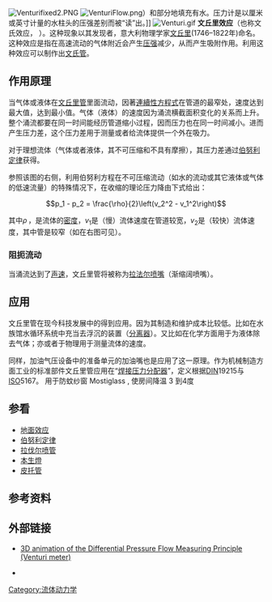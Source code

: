 
[[File:Venturifixed2.PNG|thumb]]
[[File:VenturiFlow.png|right]]）和部分地填充有水。压力计是以厘米或英寸计量的水柱头的压强差别而被“读”出。]]
[[File:Venturi.gif|thumb]]
'''文丘里效应'''（也称文氏效应， {{lang-en|Venturi effect}}）。这种现象以其发现者，意大利物理学家[[文丘里|文丘里]](1746–1822年)命名。这种效应是指在高速流动的气体附近会产生[[压强|压强]]减少，从而产生吸附作用。利用这种效应可以制作出[[文氏管|文氏管]]。

==作用原理==

当气体或液体在[[文丘里管|文丘里管]]里面流动，因著[[連續性方程式#流體力學|連續性方程式]]在管道的最窄处，速度达到最大值，{{le|静态压力|Static pressure}}达到最小值。气体（液体）的速度因为涌流横截面积变化的关系而上升。整个涌流都要在同一时间能经历管道缩小过程，因而压力也在同一时间减小。进而产生压力差，这个压力差用于测量或者给流体提供一个外在吸力。

对于理想流体（气体或者液体，其不可压缩和不具有摩擦），其压力差通过[[伯努利定律|伯努利定律]]获得。



参照该图的右侧，利用伯努利方程在不可压缩流动（如水的流动或其它液体或气体的低速流量）的特殊情况下，在收缩的理论压力降由下式给出：

:<math>p_1 - p_2 = \frac{\rho}{2}\left(v_2^2 - v_1^2\right)</math>

其中<math>\scriptstyle \rho\,</math>，是流体的[[密度|密度]]，<math>\scriptstyle v_1</math>是（慢）流体速度在管道较宽，<math>\scriptstyle v_2</math>是（较快）流体速度，其中管是较窄（如在右图可见）。

=== 阻扼流动 ===
当涌流达到了[[声速|声速]]，文丘里管将被称为[[拉法尔喷嘴|拉法尔喷嘴]]（渐缩阔喷嘴）。

==应用==

文丘里管在现今科技发展中的得到应用。因为其制造和维护成本比较低。比如在水族馆水循环系统中充当去浮沉的装置（[[分离器|分离器]]）。又比如在化学方面用于为液体除去气体；亦或者于物理用于测量流体的速度。

同样，加油气压设备中的准备单元的加油嘴也是应用了这一原理。作为机械制造方面工业的标准部件文丘里管应用在“[[焊接压力分配器|焊接压力分配器]]”，定义根据[[DIN|DIN]]19215与[[ISO|ISO]]5167。
用于防蚊纱窗 Mostiglass , 使房间降温 3 到4度

==参看==
* [[地面效应|地面效应]]
* [[伯努利定律|伯努利定律]]
* [[拉伐尔喷管|拉伐尔喷管]]
* [[本生燈|本生燈]]
* [[皮托管|皮托管]]

==参考资料==
{{reflist}}

==外部链接==
{{commons category|Venturi effect}}
* {{En}}[http://www.youtube.com/watch?v=oUd4WxjoHKY 3D animation of the Differential Pressure Flow Measuring Principle (Venturi meter)] {{Wayback|url=http://www.youtube.com/watch?v=oUd4WxjoHKY |date=20210228134518 }}
* {{En}}{{cite web|url= http://www.ce.utexas.edu/prof/KINNAS/319LAB/Applets/Venturi/venturi.html|title= Venturi Tube Simulation|author= UT Austin|date= |work= |publisher= |accessdate= 2009-11-03|archive-date= 2013-07-14|archive-url= https://www.webcitation.org/6I6dZSNG9?url=http://www.ce.utexas.edu/prof/KINNAS/319LAB/Applets/Venturi/venturi.html|dead-url= no}}


[[Category:流体动力学|Category:流体动力学]]